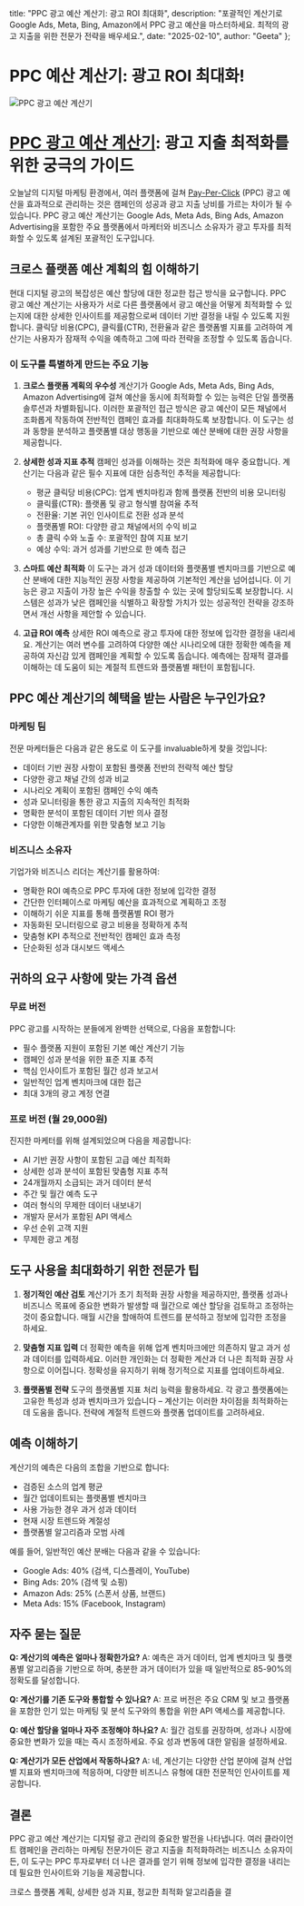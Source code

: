   title: "PPC 광고 예산 계산기: 광고 ROI 최대화",
  description: "포괄적인 계산기로 Google Ads, Meta, Bing, Amazon에서 PPC 광고 예산을 마스터하세요. 최적의 광고 지출을 위한 전문가 전략을 배우세요.",
  date: "2025-02-10",
  author: "Geeta"
};

# PPC 예산 계산기: 광고 ROI 최대화!

![PPC 광고 예산 계산기](/images/blog/ppc-advertising-budget-calculator.jpeg)

# [PPC 광고 예산 계산기](https://www.revns.com/tools/ppc-calculator): 광고 지출 최적화를 위한 궁극의 가이드

오늘날의 디지털 마케팅 환경에서, 여러 플랫폼에 걸쳐 [Pay-Per-Click](https://www.revns.com/blog/post/mastering-ppc-on-amazon-strategies-for-success) (PPC) 광고 예산을 효과적으로 관리하는 것은 캠페인의 성공과 광고 지출 낭비를 가르는 차이가 될 수 있습니다. PPC 광고 예산 계산기는 Google Ads, Meta Ads, Bing Ads, Amazon Advertising을 포함한 주요 플랫폼에서 마케터와 비즈니스 소유자가 광고 투자를 최적화할 수 있도록 설계된 포괄적인 도구입니다.

## 크로스 플랫폼 예산 계획의 힘 이해하기

현대 디지털 광고의 복잡성은 예산 할당에 대한 정교한 접근 방식을 요구합니다. PPC 광고 예산 계산기는 사용자가 서로 다른 플랫폼에서 광고 예산을 어떻게 최적화할 수 있는지에 대한 상세한 인사이트를 제공함으로써 데이터 기반 결정을 내릴 수 있도록 지원합니다. 클릭당 비용(CPC), 클릭률(CTR), 전환율과 같은 플랫폼별 지표를 고려하여 계산기는 사용자가 잠재적 수익을 예측하고 그에 따라 전략을 조정할 수 있도록 돕습니다.

### 이 도구를 특별하게 만드는 주요 기능

1. **크로스 플랫폼 계획의 우수성**
   계산기가 Google Ads, Meta Ads, Bing Ads, Amazon Advertising에 걸쳐 예산을 동시에 최적화할 수 있는 능력은 단일 플랫폼 솔루션과 차별화됩니다. 이러한 포괄적인 접근 방식은 광고 예산이 모든 채널에서 조화롭게 작동하여 전반적인 캠페인 효과를 최대화하도록 보장합니다. 이 도구는 성과 동향을 분석하고 플랫폼별 대상 행동을 기반으로 예산 분배에 대한 권장 사항을 제공합니다.

2. **상세한 성과 지표 추적**
   캠페인 성과를 이해하는 것은 최적화에 매우 중요합니다. 계산기는 다음과 같은 필수 지표에 대한 심층적인 추적을 제공합니다:
   - 평균 클릭당 비용(CPC): 업계 벤치마킹과 함께 플랫폼 전반의 비용 모니터링
   - 클릭률(CTR): 플랫폼 및 광고 형식별 참여율 추적
   - 전환율: 기본 귀인 인사이트로 전환 성과 분석
   - 플랫폼별 ROI: 다양한 광고 채널에서의 수익 비교
   - 총 클릭 수와 노출 수: 포괄적인 참여 지표 보기
   - 예상 수익: 과거 성과를 기반으로 한 예측 접근

3. **스마트 예산 최적화**
   이 도구는 과거 성과 데이터와 플랫폼별 벤치마크를 기반으로 예산 분배에 대한 지능적인 권장 사항을 제공하여 기본적인 계산을 넘어섭니다. 이 기능은 광고 지출이 가장 높은 수익을 창출할 수 있는 곳에 할당되도록 보장합니다. 시스템은 성과가 낮은 캠페인을 식별하고 확장할 가치가 있는 성공적인 전략을 강조하면서 개선 사항을 제안할 수 있습니다.

4. **고급 ROI 예측**
   상세한 ROI 예측으로 광고 투자에 대한 정보에 입각한 결정을 내리세요. 계산기는 여러 변수를 고려하여 다양한 예산 시나리오에 대한 정확한 예측을 제공하여 자신감 있게 캠페인을 계획할 수 있도록 돕습니다. 예측에는 잠재적 결과를 이해하는 데 도움이 되는 계절적 트렌드와 플랫폼별 패턴이 포함됩니다.

## PPC 예산 계산기의 혜택을 받는 사람은 누구인가요?

### 마케팅 팀
전문 마케터들은 다음과 같은 용도로 이 도구를 invaluable하게 찾을 것입니다:
- 데이터 기반 권장 사항이 포함된 플랫폼 전반의 전략적 예산 할당
- 다양한 광고 채널 간의 성과 비교
- 시나리오 계획이 포함된 캠페인 수익 예측
- 성과 모니터링을 통한 광고 지출의 지속적인 최적화
- 명확한 분석이 포함된 데이터 기반 의사 결정
- 다양한 이해관계자를 위한 맞춤형 보고 기능

### 비즈니스 소유자
기업가와 비즈니스 리더는 계산기를 활용하여:
- 명확한 ROI 예측으로 PPC 투자에 대한 정보에 입각한 결정
- 간단한 인터페이스로 마케팅 예산을 효과적으로 계획하고 조정
- 이해하기 쉬운 지표를 통해 플랫폼별 ROI 평가
- 자동화된 모니터링으로 광고 비용을 정확하게 추적
- 맞춤형 KPI 추적으로 전반적인 캠페인 효과 측정
- 단순화된 성과 대시보드 액세스

## 귀하의 요구 사항에 맞는 가격 옵션

### 무료 버전
PPC 광고를 시작하는 분들에게 완벽한 선택으로, 다음을 포함합니다:
- 필수 플랫폼 지원이 포함된 기본 예산 계산기 기능
- 캠페인 성과 분석을 위한 표준 지표 추적
- 핵심 인사이트가 포함된 월간 성과 보고서
- 일반적인 업계 벤치마크에 대한 접근
- 최대 3개의 광고 계정 연결

### 프로 버전 (월 29,000원)
진지한 마케터를 위해 설계되었으며 다음을 제공합니다:
- AI 기반 권장 사항이 포함된 고급 예산 최적화
- 상세한 성과 분석이 포함된 맞춤형 지표 추적
- 24개월까지 소급되는 과거 데이터 분석
- 주간 및 월간 예측 도구
- 여러 형식의 무제한 데이터 내보내기
- 개발자 문서가 포함된 API 액세스
- 우선 순위 고객 지원
- 무제한 광고 계정

## 도구 사용을 최대화하기 위한 전문가 팁

1. **정기적인 예산 검토**
   계산기가 초기 최적화 권장 사항을 제공하지만, 플랫폼 성과나 비즈니스 목표에 중요한 변화가 발생할 때 월간으로 예산 할당을 검토하고 조정하는 것이 중요합니다. 매월 시간을 할애하여 트렌드를 분석하고 정보에 입각한 조정을 하세요.

2. **맞춤형 지표 입력**
   더 정확한 예측을 위해 업계 벤치마크에만 의존하지 말고 과거 성과 데이터를 입력하세요. 이러한 개인화는 더 정확한 계산과 더 나은 최적화 권장 사항으로 이어집니다. 정확성을 유지하기 위해 정기적으로 지표를 업데이트하세요.

3. **플랫폼별 전략**
   도구의 플랫폼별 지표 처리 능력을 활용하세요. 각 광고 플랫폼에는 고유한 특성과 성과 벤치마크가 있습니다 – 계산기는 이러한 차이점을 최적화하는 데 도움을 줍니다. 전략에 계절적 트렌드와 플랫폼 업데이트를 고려하세요.

## 예측 이해하기

계산기의 예측은 다음의 조합을 기반으로 합니다:
- 검증된 소스의 업계 평균
- 월간 업데이트되는 플랫폼별 벤치마크
- 사용 가능한 경우 과거 성과 데이터
- 현재 시장 트렌드와 계절성
- 플랫폼별 알고리즘과 모범 사례

예를 들어, 일반적인 예산 분배는 다음과 같을 수 있습니다:
- Google Ads: 40% (검색, 디스플레이, YouTube)
- Bing Ads: 20% (검색 및 쇼핑)
- Amazon Ads: 25% (스폰서 상품, 브랜드)
- Meta Ads: 15% (Facebook, Instagram)

## 자주 묻는 질문

**Q: 계산기의 예측은 얼마나 정확한가요?**
A: 예측은 과거 데이터, 업계 벤치마크 및 플랫폼별 알고리즘을 기반으로 하며, 충분한 과거 데이터가 있을 때 일반적으로 85-90%의 정확도를 달성합니다.

**Q: 계산기를 기존 도구와 통합할 수 있나요?**
A: 프로 버전은 주요 CRM 및 보고 플랫폼을 포함한 인기 있는 마케팅 및 분석 도구와의 통합을 위한 API 액세스를 제공합니다.

**Q: 예산 할당을 얼마나 자주 조정해야 하나요?**
A: 월간 검토를 권장하며, 성과나 시장에 중요한 변화가 있을 때는 즉시 조정하세요. 주요 성과 변동에 대한 알림을 설정하세요.

**Q: 계산기가 모든 산업에서 작동하나요?**
A: 네, 계산기는 다양한 산업 분야에 걸쳐 산업별 지표와 벤치마크에 적응하며, 다양한 비즈니스 유형에 대한 전문적인 인사이트를 제공합니다.

## 결론

PPC 광고 예산 계산기는 디지털 광고 관리의 중요한 발전을 나타냅니다. 여러 클라이언트 캠페인을 관리하는 마케팅 전문가이든 광고 지출을 최적화하려는 비즈니스 소유자이든, 이 도구는 PPC 투자로부터 더 나은 결과를 얻기 위해 정보에 입각한 결정을 내리는 데 필요한 인사이트와 기능을 제공합니다.

크로스 플랫폼 계획, 상세한 성과 지표, 정교한 최적화 알고리즘을 결